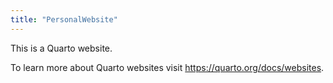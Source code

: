 ```yaml
---
title: "PersonalWebsite"
---
```


This is a Quarto website.

To learn more about Quarto websites visit <https://quarto.org/docs/websites>.

```r

```
